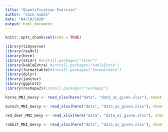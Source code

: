 ```yaml
---
title: "Quantification Exercise"
author: "Jack Sudds"
date: "04/10/2020"
output: html_document
---
```


```r
knitr::opts_chunk$set(echo = TRUE)
```

```r
library(tidyverse)
library(readxl)
library(here)
library(skimr) #install.packages("skimr")
library(kableExtra) #install.packages("kableExtra")
library(formattable)#install.packages("formattable")
library(dplyr)
library(janitor)
library(ggplot2)
library(reshape2)#install.packages("reshape2")
```

```r
horse_MNI_messy <- read_xlsx(here("data", "data_as_given.xlsx"), sheet = "Data", range = "B2:D25")

auroch_MNI_messy <- read_xlsx(here("data", "data_as_given.xlsx"), sheet = "Data", range = "E2:G25")

red_deer_MNI_mesy <- read_xlsx(here("data", "data_as_given.xlsx"), sheet = "Data", range = "H2:J25")

rabbit_MNI_messy <- read_xlsx(here("data", "data_as_given.xlsx"), sheet = "Data", range = "K2:M25")
```

```r

```


